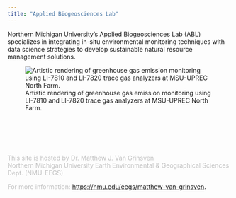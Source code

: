 ```yaml
---
title: "Applied Biogeosciences Lab"
---
```


Northern Michigan University's Applied Biogeosciences Lab (ABL) specializes in integrating in-situ environmental monitoring techniques with data science strategies to develop sustainable natural resource management solutions.



![Artistic rendering of greenhouse gas emission monitoring using LI-7810 and LI-7820 trace gas analyzers at MSU-UPREC North Farm. ](images/Flux-Flip.jpg){width=50%;fig-align:center}



<br />
<br />
<br />
<br />

<span style="color:Silver">This site is hosted by Dr. Matthew J. Van Grinsven  
Northern Michigan University Earth Environmental & Geographical Sciences Dept. (NMU-EEGS)</span> 

<span style="color:Silver">For more information:</span> <https://nmu.edu/eegs/matthew-van-grinsven>.